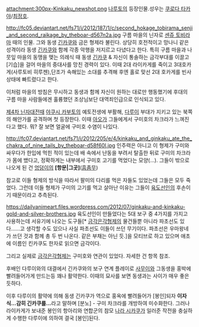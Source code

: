 attachment:300px-Kinkaku_newshot.png
[[나루토]]의 등장인물.성우는 [[쿠로다 타카야]]/[[최정호]].

http://fc05.deviantart.net/fs71/i/2012/187/1/c/second_hokage_tobirama_senji_and_second_raikage_by_theboar-d567n2a.jpg
구름 마을의 닌자로 [[센쥬 토비라마]] 때의 인물. 그와 동생 [[긴카쿠]]와 금은 형제라 불린다. 상당히 호전적이고 망나니 같은 성격이라 동생 [[긴카쿠]]와 함께 각종 악행을 저지르고 다녔다고 한다. 특히 구름 마을과 나뭇잎 마을의 동맹을 맺는 의례식 때 동생 [[긴카쿠]] & 자신이 통솔하는 금각부대를 이끌고 [기습]을 걸어 마을의 중대사를 망친 경력이 있다. 이때 2대 라이카게를 죽이고 3대호카게(사루토비 히루젠),단조가 속해있는 소대를 추격해 후엔 홀로 맞선 2대 호카게를 빈사 상태에 빠트렸다고 한다.

이처럼 마을의 방침은 무시하고 동생과 함께 자신이 원하는 대로만 행동했기에 후대의 구름 마을 사람들에겐 훌륭했던 조상님보단 대역죄인급으로 인식되고 있다.

[[제4차 닌자대전]]때 [[야쿠시 카부토]]의 예토전생에 부활해, [[다루이]] 부대가 지키고 있는 북쪽의 해안가를 공격하며 첫 등장한다. 이때 [[아오]]가 그들에게서 구미호의 차크라가 느껴진다고 했다. 뭐? 잘 보면 얼굴에 구미호 수염이 나있다.

http://fc07.deviantart.net/fs71/i/2012/205/e/4/kinkaku_and_ginkaku_ate_the_chakra_of_nine_tails_by_theboar-d58f60l.jpg
인주력은 아니고 이 형제가 구미와 싸우다가 한입에 먹힌 적이 있는데 배 속에서 난동을 부려서 탈출한 뒤로 구미의 차크라가 몸에 뱄다고, 정확하게는 내부에서 구미호 고기를 먹었다는 모양(…). 그들이 밖으로 나오게 된 건 [[엉덩이]]의 '''[항문|그곳]'''([[흠좀무]])

참고로 이들 형제의 방식을 따라서 팔미의 다리를 먹은 자들도 있었는데 그들은 모두 죽었다. 그런데 이들 형제가 구미의 고기를 먹고 살아난 이유는 그들이 [[육도선인]]의 후손이기 때문이라고 추측된다.

https://dailyanimeart.files.wordpress.com/2012/07/ginkaku-and-kinkaku-gold-and-silver-brothers.jpg
육도선인이 만들었다는 5대 보구 중 4가지를 가지고 사용하는데 서유기에 나오는 도구들[* [[금각은각형제]]의 물건들뿐 아니라 파초선도 있다……고 생각할 수도 있으나 사실 파초선도 이들이 쓰던 무기이다. 파초선은 우마왕네가 쓰던 것과 함께 총 두 번 나온다. 같은 부채는 아닌 듯.]을 모티브로 하고 있으며 애초에 이름인 킨카쿠도 한자로 읽으면 금각이다.

그리고 실제로 [[금각은각형제]]는 구미호와 연관이 있었다. 자세한 건 항목 참조.

후배인 다루이와의 대결에서 긴카쿠와의 보구 연계 플레이로 [[사무이]]와 그동생을 홍박에 빨려들어가게 만드는등 꽤나 활약한다. 이때의 묘사를 보면 동생과는 사이가 매우 좋은듯하다. 

이후 다루이의 활약에 의해 동생 긴카쿠가 역으로 홍옥에 빨려들어가 [봉인]되자 '''이자식...감히 긴카쿠를...'''라고 말하며 [분노] - 구미 차크라를 개방하여 미수화한다. 그러나 라이카게가 보내준 봉인의 항아리와 연합군의 참모 [[나라 시카쿠]]가 일러준 작전을 충실하게 수행한 다루이에 의하여 결국 [봉인]된다. 
